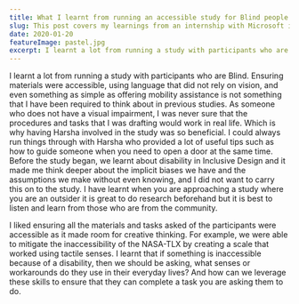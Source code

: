 ```yaml
---
title: What I learnt from running an accessible study for Blind people
slug: This post covers my learnings from an internship with Microsoft in 2019
date: 2020-01-20
featureImage: pastel.jpg
excerpt: I learnt a lot from running a study with participants who are Blind. Ensuring materials were accessible, using language.
---
```



I learnt a lot from running a study with participants who are Blind. Ensuring materials were accessible, using language that did not rely on vision, and even something as simple as offering mobility assistance is not something that I have been required to think about in previous studies. As someone who does not have a visual impairment, I was never sure that the procedures and tasks that I was drafting would work in real life. Which is why having Harsha involved in the study was so beneficial. I could always run things through with Harsha who provided a lot of useful tips such as how to guide someone when you need to open a door at the same time. Before the study began, we learnt about disability in Inclusive Design and it made me think deeper about the implicit biases we have and the assumptions we make without even knowing, and I did not want to carry this on to the study. I have learnt when you are approaching a study where you are an outsider it is great to do research beforehand but it is best to listen and learn from those who are from the community.

I liked ensuring all the materials and tasks asked of the participants were accessible as it made room for creative thinking. For example, we were able to mitigate the inaccessibility of the NASA-TLX by creating a scale that worked using tactile senses. I learnt that if something is inaccessible because of a disability, then we should be asking, what senses or workarounds do they use in their everyday lives? And how can we leverage these skills to ensure that they can complete a task you are asking them to do.

